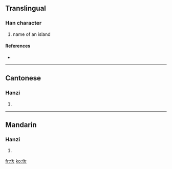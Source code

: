 ==Translingual==

===Han character===
{{Han char|rn=9|rad=人|as=03|sn=5|four=|canj=人大 (OK)}}

# name of an island

====References====
* {{Han ref|kx=0093.080|hdz=10113.010|uh=3432|ud=13362}}

----

==Cantonese==

===Hanzi===
{{yue-hanzi|jyut=|y=[[dai6]]}}

# {{defn|Cantonese}}

----

==Mandarin==

===Hanzi===
{{cmn-hanzi|pin=[[dài]] ([[dai4]])|wg=tai<sup>4</sup>}}

# {{defn|Mandarin}}

[[fr:㐲]]
[[ko:㐲]]
